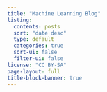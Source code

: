 ```yaml
---
title: "Machine Learning Blog"
listing:
  contents: posts
  sort: "date desc"
  type: default
  categories: true
  sort-ui: false
  filter-ui: false
license: "CC BY-SA"
page-layout: full
title-block-banner: true
---
```



